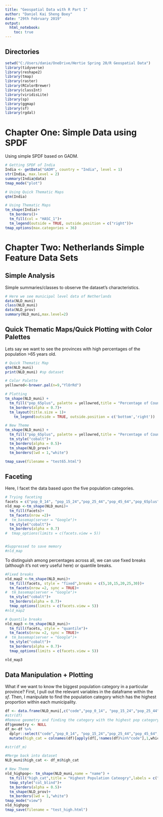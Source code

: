 ---
title: "Geospatial Data with R Part 1"
author: "Daniel Kai Sheng Boey"
date: "29th February 2019"
output: 
  html_notebook:
    toc: true
---
## Directories

```{r}
setwd("C:/Users/danie/OneDrive/Hertie Spring 20/R Geospatial Data")
library(tidyverse)
library(reshape2)
library(tmap)
library(raster)
library(RColorBrewer)
library(classInt)
library(viridisLite)
library(sp)
library(ggmap)
library(sf)
library(rgdal)
```


# Chapter One: Simple Data using SPDF
Using simple SPDF based on GADM.
```{r}
# Getting SPDF of India
India <- getData("GADM", country = "India", level = 1)
str(India, max.level = 2)
summary(India@data)
tmap_mode("plot")
```
```{r}
# Using Quick Thematic Maps
qtm(India)

# Using Thematic Maps
tm_shape(India)+
  tm_borders()+
  tm_fill(col = "HASC_1")+
  tm_legend(outside = TRUE, outside.position = c("right"))+
tmap_options(max.categories = 36) 
```
# Chapter Two: Netherlands Simple Feature Data Sets
## Simple Analysis
Simple summaries/classes to observe the dataset's characteristics.
```{r}
# Here we see municipal level data of Netherlands
data(NLD_muni)
class(NLD_muni)
data(NLD_prov)
summary(NLD_muni,max.level=2)
```
## Quick Thematic Maps/Quick Plotting with Color Palettes
Lets say we want to see the provinces with high percentages of the population >65 years old. 
```{r}
# Quick Thematic Map
qtm(NLD_muni)
print(NLD_muni) #sp dataset

# Color Palette
yellowred<-brewer.pal(n=9,"YlOrRd")

# Plotting
tm_shape(NLD_muni) + 
  tm_fill("pop_65plus", palette = yellowred,title = "Percentage of County >65 years")+
  tm_borders(alpha = 0.7)+
  tm_layout(title.size = 1)+
    tm_legend(outside = TRUE, outside.position = c('bottom','right'))

# New Theme
tm_shape(NLD_muni) + 
  tm_fill("pop_65plus", palette = yellowred,title = "Percentage of County >65 years")+
  tm_style("cobalt")+
  tm_borders(alpha = 0.5)+
  tm_shape(NLD_prov)+
  tm_borders(lwd = 1,"white")

tmap_save(filename = "test65.html")
```
## Faceting
Here, I facet the data based upon the five population categories. 
```{r}
# Trying faceting
facets = c("pop_0_14", "pop_15_24","pop_25_44","pop_45_64","pop_65plus")
nld_map <-tm_shape(NLD_muni)+
  tm_fill(facets)+
  tm_facets(nrow =2)+
#  tm_basemap(server = "Google")+ 
  tm_style("cobalt")+
  tm_borders(alpha = 0.7)
#  tmap_options(limits = c(facets.view = 5))


#Suppressed to save memory
#nld_map
```
To distinguish among percentages across all, we can use fixed breaks (although it's not very useful here) or quantile breaks. 
```{r}
#Fixed breaks
nld_map2 <-tm_shape(NLD_muni)+
  tm_fill(facets, style = "fixed",breaks = c(5,10,15,20,25,30))+
  tm_facets(nrow =2, sync = TRUE)+
#  tm_basemap(server = "Google")+ 
  tm_style("cobalt")+
  tm_borders(alpha = 0.7)+
  tmap_options(limits = c(facets.view = 5))
#nld_map2

# Quantile breaks
nld_map3 <-tm_shape(NLD_muni)+
  tm_fill(facets, style = "quantile")+
  tm_facets(nrow =2, sync = TRUE)+
#  tm_basemap(server = "Google")+ 
  tm_style("cobalt")+
  tm_borders(alpha = 0.7)+
  tmap_options(limits = c(facets.view = 5))

nld_map3
```
## Data Manipulation + Plotting
What if we want to know the biggest population category in a particular province? First, I pull out the relevant variables in the dataframe within the $sf$. Then, I manipulate to find the population category which has the highest proportion within each municipality.
```{r}
df <- data.frame(NLD_muni[,c("code","pop_0_14", "pop_15_24","pop_25_44","pop_45_64","pop_65plus")])
#str(df)
#Remove geometry and finding the category with the highest pop category
df$geometry <- NULL 
df_m<-df %>%
  dplyr::select("code","pop_0_14", "pop_15_24","pop_25_44","pop_45_64","pop_65plus")%>%
  mutate(high_cat = colnames(df)[apply(df[,!names(df)%in%"code"],1,which.max)+1])

#str(df_m)

#Merge back into dataset
NLD_muni$high_cat <- df_m$high_cat

# New Theme
nld_highpop<- tm_shape(NLD_muni,name = "name") + 
  tm_fill("high_cat",title = "Highest Population Cateogry",labels = c("0-14 years old","25-44 years old","45-64 years old"))+
  tmap_style("col_blind")+
  tm_borders(alpha = 0.5)+
  tm_shape(NLD_prov)+
  tm_borders(lwd = 1,"white")
tmap_mode("view")
nld_highpop
tmap_save(filename = "test_high.html")
```
